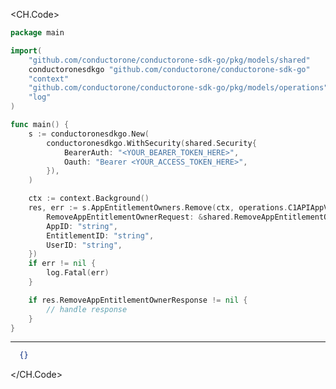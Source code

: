 
<CH.Code>
```go Remove.go
package main

import(
	"github.com/conductorone/conductorone-sdk-go/pkg/models/shared"
	conductoronesdkgo "github.com/conductorone/conductorone-sdk-go"
	"context"
	"github.com/conductorone/conductorone-sdk-go/pkg/models/operations"
	"log"
)

func main() {
    s := conductoronesdkgo.New(
        conductoronesdkgo.WithSecurity(shared.Security{
            BearerAuth: "<YOUR_BEARER_TOKEN_HERE>",
            Oauth: "Bearer <YOUR_ACCESS_TOKEN_HERE>",
        }),
    )

    ctx := context.Background()
    res, err := s.AppEntitlementOwners.Remove(ctx, operations.C1APIAppV1AppEntitlementOwnersRemoveRequest{
        RemoveAppEntitlementOwnerRequest: &shared.RemoveAppEntitlementOwnerRequest{},
        AppID: "string",
        EntitlementID: "string",
        UserID: "string",
    })
    if err != nil {
        log.Fatal(err)
    }

    if res.RemoveAppEntitlementOwnerResponse != nil {
        // handle response
    }
}
```
---

```json Example Response
  {}
```
</CH.Code>

